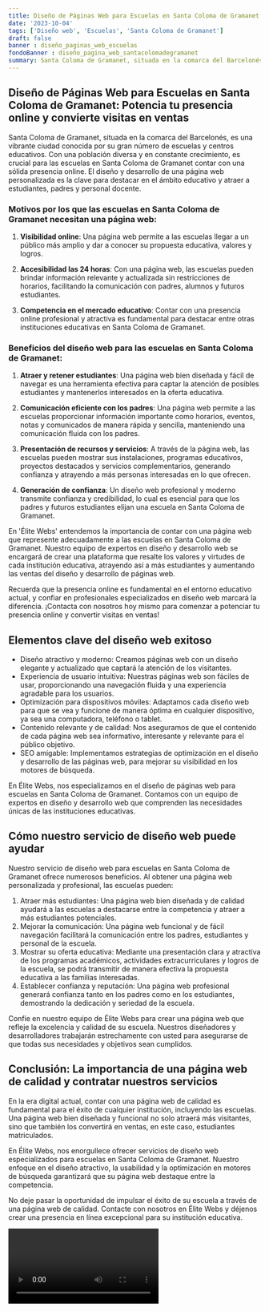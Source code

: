 ```yaml
---
title: Diseño de Páginas Web para Escuelas en Santa Coloma de Gramanet
date: '2023-10-04'
tags: ['Diseño web', 'Escuelas', 'Santa Coloma de Gramanet']
draft: false
banner : diseño_paginas_web_escuelas
fondoBanner : diseño_pagina_web_santacolomadegramanet
summary: Santa Coloma de Gramanet, situada en la comarca del Barcelonés, es una vibrante ciudad conocida por su gran número de escuelas y centros educativos. Con una población diversa y en constante crecimiento, es crucial para las escuelas en Santa Coloma de Gramanet contar con una sólida presencia online. El diseño y desarrollo de una página web personalizada es la clave para destacar en el ámbito educativo y atraer a estudiantes, padres y personal docente.
---
```


## Diseño de Páginas Web para Escuelas en Santa Coloma de Gramanet: Potencia tu presencia online y convierte visitas en ventas

Santa Coloma de Gramanet, situada en la comarca del Barcelonés, es una vibrante ciudad conocida por su gran número de escuelas y centros educativos. Con una población diversa y en constante crecimiento, es crucial para las escuelas en Santa Coloma de Gramanet contar con una sólida presencia online. El diseño y desarrollo de una página web personalizada es la clave para destacar en el ámbito educativo y atraer a estudiantes, padres y personal docente.

### Motivos por los que las escuelas en Santa Coloma de Gramanet necesitan una página web:

1. **Visibilidad online**: Una página web permite a las escuelas llegar a un público más amplio y dar a conocer su propuesta educativa, valores y logros.

2. **Accesibilidad las 24 horas**: Con una página web, las escuelas pueden brindar información relevante y actualizada sin restricciones de horarios, facilitando la comunicación con padres, alumnos y futuros estudiantes.

3. **Competencia en el mercado educativo**: Contar con una presencia online profesional y atractiva es fundamental para destacar entre otras instituciones educativas en Santa Coloma de Gramanet.

### Beneficios del diseño web para las escuelas en Santa Coloma de Gramanet:

1. **Atraer y retener estudiantes**: Una página web bien diseñada y fácil de navegar es una herramienta efectiva para captar la atención de posibles estudiantes y mantenerlos interesados en la oferta educativa.

2. **Comunicación eficiente con los padres**: Una página web permite a las escuelas proporcionar información importante como horarios, eventos, notas y comunicados de manera rápida y sencilla, manteniendo una comunicación fluida con los padres.

3. **Presentación de recursos y servicios**: A través de la página web, las escuelas pueden mostrar sus instalaciones, programas educativos, proyectos destacados y servicios complementarios, generando confianza y atrayendo a más personas interesadas en lo que ofrecen.

4. **Generación de confianza**: Un diseño web profesional y moderno transmite confianza y credibilidad, lo cual es esencial para que los padres y futuros estudiantes elijan una escuela en Santa Coloma de Gramanet.

En 'Élite Webs' entendemos la importancia de contar con una página web que represente adecuadamente a las escuelas en Santa Coloma de Gramanet. Nuestro equipo de expertos en diseño y desarrollo web se encargará de crear una plataforma que resalte los valores y virtudes de cada institución educativa, atrayendo así a más estudiantes y aumentando las ventas del diseño y desarrollo de páginas web.

Recuerda que la presencia online es fundamental en el entorno educativo actual, y confiar en profesionales especializados en diseño web marcará la diferencia. ¡Contacta con nosotros hoy mismo para comenzar a potenciar tu presencia online y convertir visitas en ventas!

<GifSeo />

<Cta />

## Elementos clave del diseño web exitoso

- Diseño atractivo y moderno: Creamos páginas web con un diseño elegante y actualizado que captará la atención de los visitantes.
- Experiencia de usuario intuitiva: Nuestras páginas web son fáciles de usar, proporcionando una navegación fluida y una experiencia agradable para los usuarios.
- Optimización para dispositivos móviles: Adaptamos cada diseño web para que se vea y funcione de manera óptima en cualquier dispositivo, ya sea una computadora, teléfono o tablet.
- Contenido relevante y de calidad: Nos aseguramos de que el contenido de cada página web sea informativo, interesante y relevante para el público objetivo.
- SEO amigable: Implementamos estrategias de optimización en el diseño y desarrollo de las páginas web, para mejorar su visibilidad en los motores de búsqueda.

En Élite Webs, nos especializamos en el diseño de páginas web para escuelas en Santa Coloma de Gramanet. Contamos con un equipo de expertos en diseño y desarrollo web que comprenden las necesidades únicas de las instituciones educativas.

## Cómo nuestro servicio de diseño web puede ayudar

Nuestro servicio de diseño web para escuelas en Santa Coloma de Gramanet ofrece numerosos beneficios. Al obtener una página web personalizada y profesional, las escuelas pueden:

1. Atraer más estudiantes: Una página web bien diseñada y de calidad ayudará a las escuelas a destacarse entre la competencia y atraer a más estudiantes potenciales.
2. Mejorar la comunicación: Una página web funcional y de fácil navegación facilitará la comunicación entre los padres, estudiantes y personal de la escuela.
3. Mostrar su oferta educativa: Mediante una presentación clara y atractiva de los programas académicos, actividades extracurriculares y logros de la escuela, se podrá transmitir de manera efectiva la propuesta educativa a las familias interesadas.
4. Establecer confianza y reputación: Una página web profesional generará confianza tanto en los padres como en los estudiantes, demostrando la dedicación y seriedad de la escuela.

Confíe en nuestro equipo de Élite Webs para crear una página web que refleje la excelencia y calidad de su escuela. Nuestros diseñadores y desarrolladores trabajarán estrechamente con usted para asegurarse de que todas sus necesidades y objetivos sean cumplidos.

## Conclusión: La importancia de una página web de calidad y contratar nuestros servicios

En la era digital actual, contar con una página web de calidad es fundamental para el éxito de cualquier institución, incluyendo las escuelas. Una página web bien diseñada y funcional no solo atraerá más visitantes, sino que también los convertirá en ventas, en este caso, estudiantes matriculados.

En Élite Webs, nos enorgullece ofrecer servicios de diseño web especializados para escuelas en Santa Coloma de Gramanet. Nuestro enfoque en el diseño atractivo, la usabilidad y la optimización en motores de búsqueda garantizará que su página web destaque entre la competencia.

No deje pasar la oportunidad de impulsar el éxito de su escuela a través de una página web de calidad. Contacte con nosotros en Élite Webs y déjenos crear una presencia en línea excepcional para su institución educativa.

<Video />

<CtaBot job='Escuelas' city='Santa Coloma de Gramanet'/>

<Gmaps query='Santa Coloma de Gramanet+españa+maps' />